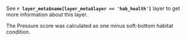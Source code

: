 See **`r layer_meta$name[layer_meta$layer == 'hab_health']`** layer to get more information about this layer.

The Pressure score was calculated as one minus soft-bottom habitat condition.